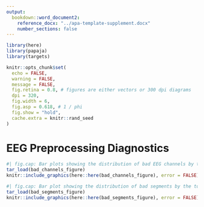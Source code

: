 ```yaml
---
output:
  bookdown::word_document2:
    reference_docx: "../apa-template-supplement.docx"
    number_sections: false
---
```


```r
library(here)
library(papaja)
library(targets)

knitr::opts_chunk$set(
  echo = FALSE,
  warning = FALSE,
  message = FALSE,
  fig.retina = 0.8, # figures are either vectors or 300 dpi diagrams
  dpi = 320,
  fig.width = 6,
  fig.asp = 0.618, # 1 / phi
  fig.show = "hold",
  cache.extra = knitr::rand_seed
)
```

# EEG Preprocessing Diagnostics

```r
#| fig.cap: Bar plots showing the distribution of bad EEG channels by the total number of EEG channels marked bad per recording (A), and the total number of recordings a given EEG channels was marked bad in (B).
tar_load(bad_channels_figure)
knitr::include_graphics(here::here(bad_channels_figure), error = FALSE)
```

\newpage

```r
#| fig.cap: Bar plot showing the distribution of bad segments by the total number of segments marked bad per recording (A); histograms showing the distribution of bad segment durations across all recordings (B), and the total bad segment duration per recording (C).
tar_load(bad_segments_figure)
knitr::include_graphics(here::here(bad_segments_figure), error = FALSE)
```
